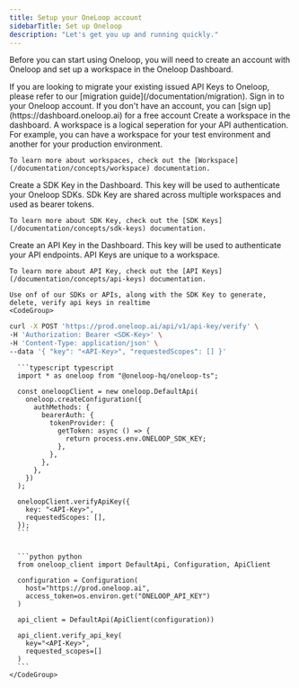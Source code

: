 ```yaml
---
title: Setup your OneLoop account
sidebarTitle: Set up Oneloop
description: "Let's get you up and running quickly."
---
```


Before you can start using Oneloop, you will need to create an account with Oneloop and set up a workspace in the Oneloop Dashboard.

<Info>
  If you are looking to migrate your existing issued API Keys to Oneloop, please
  refer to our [migration guide](/documentation/migration).
</Info>

<Steps titleSize="h3">
<Step  title="Sign in">Sign in to your Oneloop account. If you don't have an account, you can [sign up](https://dashboard.oneloop.ai) for a free account</Step>

  <Step title="Create a Oneloop Workspace">
    Create a workspace in the dashboard. A workspace is a logical seperation for your API authentication. For example, you can have a workspace for your test environment and another for your production environment.

    To learn more about workspaces, check out the [Workspace](/documentation/concepts/workspace) documentation.

  </Step>
  <Step title="Generate SDK Key">
    Create a SDK Key in the Dashboard. This key will be used to authenticate your Oneloop SDKs. SDk Key are shared across multiple workspaces and used as bearer tokens. 
    
    To learn more about SDK Key, check out the [SDK Keys](/documentation/concepts/sdk-keys) documentation.
    
  </Step>

  <Step title="Generate API Key">
    Create an API Key in the Dashboard. This key will be used to authenticate your API endpoints. API Keys are unique to a workspace.

    To learn more about API Key, check out the [API Keys](/documentation/concepts/api-keys) documentation.

  </Step>

  <Step title="Add Oneloop to your code">

    Use onf of our SDKs or APIs, along with the SDK Key to generate, delete, verify api keys in realtime
    <CodeGroup>

```bash cURL
curl -X POST 'https://prod.oneloop.ai/api/v1/api-key/verify' \
-H 'Authorization: Bearer <SDK-Key>' \
-H 'Content-Type: application/json' \
--data '{ "key": "<API-Key>", "requestedScopes": [] }'
```

      ```typescript typescript
      import * as oneloop from "@oneloop-hq/oneloop-ts";

      const oneloopClient = new oneloop.DefaultApi(
        oneloop.createConfiguration({
          authMethods: {
            bearerAuth: {
              tokenProvider: {
                getToken: async () => {
                  return process.env.ONELOOP_SDK_KEY;
                },
              },
            },
          },
        })
      );

      oneloopClient.verifyApiKey({
        key: "<API-Key>",
        requestedScopes: [],
      });
      ```


      ```python python
      from oneloop_client import DefaultApi, Configuration, ApiClient

      configuration = Configuration(
        host="https://prod.oneloop.ai",
        access_token=os.environ.get("ONELOOP_API_KEY")
      )

      api_client = DefaultApi(ApiClient(configuration))

      api_client.verify_api_key(
        key="<API-Key>",
        requested_scopes=[]
      )
      ```
    </CodeGroup>

  </Step>
</Steps>
